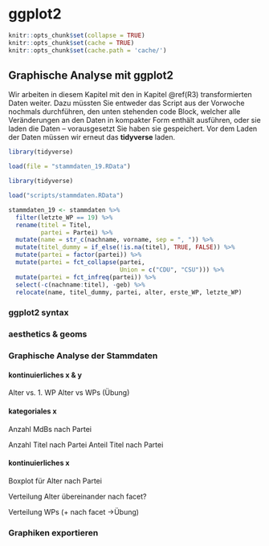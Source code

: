 # ggplot2 {#R4}

``` r
knitr::opts_chunk$set(collapse = TRUE)
knitr::opts_chunk$set(cache = TRUE)
knitr::opts_chunk$set(cache.path = 'cache/')
```

## Graphische Analyse mit ggplot2

Wir arbeiten in diesem Kapitel mit den in Kapitel \@ref(R3) transformierten
Daten weiter. Dazu müssten Sie entweder das Script aus der Vorwoche nochmals
durchführen, den unten stehenden code Block, welcher alle Veränderungen an den
Daten in kompakter Form enthält ausführen, oder sie laden die Daten --
vorausgesetzt Sie haben sie gespeichert. Vor dem Laden der Daten müssen wir
erneut das **tidyverse** laden.

``` r
library(tidyverse)

load(file = "stammdaten_19.RData")
```

``` r
library(tidyverse)

load("scripts/stammdaten.RData")

stammdaten_19 <- stammdaten %>% 
  filter(letzte_WP == 19) %>% 
  rename(titel = Titel,
         partei = Partei) %>% 
  mutate(name = str_c(nachname, vorname, sep = ", ")) %>% 
  mutate(titel_dummy = if_else(!is.na(titel), TRUE, FALSE)) %>% 
  mutate(partei = factor(partei)) %>% 
  mutate(partei = fct_collapse(partei,
                               Union = c("CDU", "CSU"))) %>% 
  mutate(partei = fct_infreq(partei)) %>% 
  select(-c(nachname:titel), -geb) %>% 
  relocate(name, titel_dummy, partei, alter, erste_WP, letzte_WP)
```

### ggplot2 syntax

### aesthetics & geoms

### Graphische Analyse der Stammdaten

#### kontinuierliches x & y
Alter vs. 1. WP
Alter vs WPs (Übung)

#### kategoriales x
Anzahl MdBs nach Partei

Anzahl Titel nach Partei
  Anteil Titel nach Partei



#### kontinuierliches x
Boxplot für Alter nach Partei

Verteilung Alter
  übereinander
  nach facet?
  
Verteilung WPs (+ nach facet ->Übung)

### Graphiken exportieren